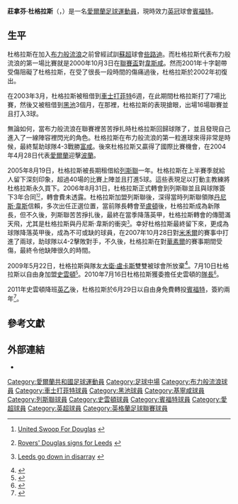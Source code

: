 {{noteta|G1=足球|G2=列斯聯}}
{{Football player infobox
|          playername = 莊拿芬·杜格拉斯<br />''Jonathan Douglas''
|               image = Jonathan Douglas.png
|        image_size = 259
|            fullname = Jonathan Douglas
|         dateofbirth = {{birth date and age|1981|11|22}}
|         cityofbirth = [[蒙納漢|蒙納漢]]
|      countryofbirth = [[愛爾蘭|愛爾蘭]]
|              height = {{height|m=1.83}}
|            nickname = 
|            position = [[中場|中場]]
|         currentclub = [[布伦特福德足球俱乐部|賓福特]]
|          clubnumber = 8
|          youthyears = 1998-2000
|          youthclubs = {{Link-en|蒙納漢聯|Monaghan United}}
|               years = 2000-2006<br>2003<br>2003<br>2005<br>2005-2006<br>2006-2009<br>2009-2011<br>2011-
|               clubs = [[布力般流浪足球會|布力般流浪]]<br>→ [[切斯特非尔德足球俱乐部|車士打菲特]]<br>→ [[黑池足球俱乐部|黑池]]<br>→ [[吉林汉姆足球俱乐部|基寧咸]]<br>→ [[列斯聯足球會|列斯聯]]<br>[[列斯聯足球會|列斯聯]]<br>[[斯温登足球俱乐部|史雲頓]]<br>[[布伦特福德足球俱乐部|賓福特]]
|         caps(goals) = {{0}}16 {{0}}(1)<br>{{0|00}}7 {{0}}(1)<br>{{0}}16 {{0}}(3)<br>{{0}}10 {{0}}(0)<br>{{0}}40 {{0}}(5)<br>102 {{0}}(5)<br>{{0}}85 {{0}}(1)<br>156 (15)
|       nationalyears = 2004-2007
|        nationalteam = [[愛爾蘭足球代表隊|愛爾蘭]]
| nationalcaps(goals) = {{0|00}}8 {{0}}(0)
|            pcupdate = 2015年4月7日 (二) 05:39 (UTC)
|            ntupdate = 2011年6月30日 (四) 08:25 (UTC)
}}

'''莊拿芬·杜格拉斯'''（{{lang-en|'''Jonathan Douglas'''}}，{{bd|1981年|11月22日|catIdx=D}}）是一名[[愛爾蘭|愛爾蘭]][[足球|足球]][[運動員|運動員]]，現時效力[[英格蘭足球冠軍聯賽|英冠]]球會[[布伦特福德足球俱乐部|賓福特]]。

==生平==
杜格拉斯在加入[[布力般流浪足球會|布力般流浪]]之前曾經試訓[[蘇格蘭足球超級聯賽|蘇超]]球會[[些路迪足球會|些路迪]]。而杜格拉斯代表布力般流浪的第一場比賽就是2000年10月3日在[[英格蘭聯賽盃|聯賽盃]]對[[韋斯咸足球會|韋斯咸]]。然而2001年十字韌帶受傷阻礙了杜格拉斯，在受了很長一段時間的傷痛過後，杜格拉斯於2002年初復出。

在2003年3月，杜格拉斯被租借到[[切斯特非尔德足球俱乐部|車士打菲特]]6週，在此期間杜格拉斯打了7場比賽，然後又被租借到[[黑池足球俱乐部|黑池]]3個月，在那裡，杜格拉斯的表現搶眼，出場16場聯賽並且打入3球。

無論如何，當布力般流浪在聯賽裡苦苦掙扎時杜格拉斯回歸球隊了，並且發現自己進入了一線陣容裡閃光的角色。杜格拉斯在布力般流浪的第一粒進球來得非常是時候，最終幫助球隊4-3戰勝[[富咸足球會|富咸]]。後來杜格拉斯又贏得了國際比賽機會，在2004年4月28日代表[[愛爾蘭國家足球隊|愛爾蘭]]迎擊[[波蘭國家足球隊|波蘭]]。

2005年8月19日，杜格拉斯被長期租借給[[列斯聯足球會|列斯聯]]一年。杜格拉斯在上半賽季就給人留下深刻印象，超過40場的比賽上陣並且打進5球。這些表現足以打動主教練{{Link-en|奇雲·布力維爾|Kevin Blackwell}}將杜格拉斯永久買下。2006年8月31日，杜格拉斯正式轉會到列斯聯並且與球隊簽下3年合同<small><ref>{{en}}[http://www.leedsunited.com/page/NewsroomDetail/0,,10273~890620,00.html  United Swoop For Douglas] {{webarchive|url=https://web.archive.org/web/20080907123258/http://www.leedsunited.com/page/NewsroomDetail/0,,10273~890620,00.html |date=2008-09-07 }}</ref></small><small><ref>{{en}}[http://news.bbc.co.uk/sport1/hi/football/teams/l/leeds_united/5302198.stm Rovers' Douglas signs for Leeds] {{Wayback|url=http://news.bbc.co.uk/sport1/hi/football/teams/l/leeds_united/5302198.stm |date=20191217080111 }}</ref></small>，轉會費未透露。杜格拉斯加盟列斯聯後，深得當時列斯聯領隊[[丹尼斯·韋斯|丹尼斯·韋斯]]信賴，多次出任正選位置，當前隊長{{Link-en|奇雲·尼高斯|Kevin Nicholls}}轉會至[[盧頓足球俱樂部|盧頓]]後，杜格拉斯成為新隊長，但不久後，列斯聯苦苦掙扎後，最終在當季降落英甲，杜格拉斯轉會的傳聞滿天飛，尤其是杜格拉斯與丹尼斯·韋斯的衝突<small><ref>{{en}}[http://www.dailymail.co.uk/pages/live/articles/sport/football.html?in_article_id=452808&in_page_id=1779  Leeds go down in disarray] {{Wayback|url=http://www.dailymail.co.uk/pages/live/articles/sport/football.html?in_article_id=452808&in_page_id=1779 |date=20070929124202 }}</ref></small>。幸好杜格拉斯最終留下來，更成為球隊降落英甲後，成為不可或缺的球員，在2007年10月28日對[[米禾爾足球會|米禾爾]]的賽事中打進了兩球，助球隊以4-2擊敗對手，不久後，杜格拉斯在對[[沃爾索爾足球俱樂部|華素爾]]的賽事期間受傷，最終令他缺陣很久的時間。

2009年5月22日，杜格拉斯與隊友[[大衛·盧卡斯|大衛·盧卡斯]]雙雙被球會所放棄<ref>{{en}}{{cite web |url=http://news.bbc.co.uk/sport2/hi/football/teams/l/leeds_united/8063666.stm |title=Douglas and Lucas to leave Leeds |accessdate=2009-05-22 |work=BBC Sport |publisher=BBC Sport |archive-date=2009-05-26 |archive-url=https://web.archive.org/web/20090526024354/http://news.bbc.co.uk/sport2/hi/football/teams/l/leeds_united/8063666.stm |dead-url=no }}</ref>。7月10日杜格拉斯以自由身加盟[[斯温登足球俱乐部|史雲頓]]<small><ref>{{cite news |language=en |url=http://news.bbc.co.uk/sport2/hi/football/teams/s/swindon_town/8143624.stm |title=Swindon complete Douglas signing |publisher=[[BBc|BBc]] Sport |date=2009-07-10 |accessdate=2009-07-11 |archive-date=2019-12-17 |archive-url=https://web.archive.org/web/20191217080114/http://news.bbc.co.uk/sport1/hi/football/teams/s/swindon_town/8143624.stm |dead-url=no }}</ref></small>。2010年7月16日杜格拉斯獲委擔任史雲頓的[[隊長_(足球)|隊長]]<small><ref>{{cite news |language=en |url=http://news.bbc.co.uk/sport2/hi/football/teams/s/swindon_town/8827816.stm |title=Jonathan Douglas named as new Swindon Town captain |publisher=[[BBC|BBC]] Sport |date=2010-07-16 |accessdate=2010-07-16 |archive-date=2010-07-19 |archive-url=https://web.archive.org/web/20100719212950/http://news.bbc.co.uk/sport2/hi/football/teams/s/swindon_town/8827816.stm |dead-url=no }}</ref></small>。

2011年史雲頓降班[[英乙|英乙]]後，杜格拉斯於6月29日以自由身免費轉投[[布伦特福德足球俱乐部|賓福特]]，簽約兩年<ref>{{cite news |language=en |url=http://www.skysports.com/story/0,19528,11719_7010692,00.html |title=Bees seal Douglas deal |publisher=''Sky Sports'' |date=2011-06-29 |accessdate=2011-06-30 |archive-date=2015-09-24 |archive-url=https://web.archive.org/web/20150924145719/http://www.skysports.com/story/0,19528,11719_7010692,00.html |dead-url=no }}</ref>。

==參考文獻==
{{reflist}}

==外部連結==
*{{soccerbase|id=23151|name=莊拿芬·杜格拉斯}}

{{DEFAULTSORT:Douglas, Jonathan}}
[[Category:愛爾蘭共和國足球運動員|Category:愛爾蘭共和國足球運動員]]
[[Category:足球中場|Category:足球中場]]
[[Category:布力般流浪球員|Category:布力般流浪球員]]
[[Category:車士打菲特球員|Category:車士打菲特球員]]
[[Category:黑池球員|Category:黑池球員]]
[[Category:基寧咸球員|Category:基寧咸球員]]
[[Category:列斯聯球員|Category:列斯聯球員]]
[[Category:史雲頓球員|Category:史雲頓球員]]
[[Category:賓福特球員|Category:賓福特球員]]
[[Category:愛超球員|Category:愛超球員]]
[[Category:英超球員|Category:英超球員]]
[[Category:英格蘭足球聯賽球員|Category:英格蘭足球聯賽球員]]